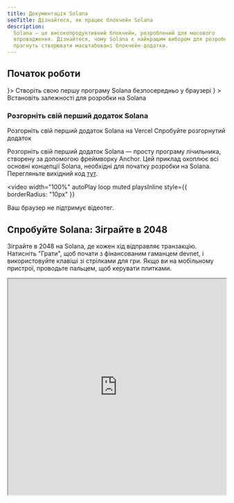 ```yaml
---
title: Документація Solana
seoTitle: Дізнайтеся, як працює блокчейн Solana
description:
  Solana — це високопродуктивний блокчейн, розроблений для масового
  впровадження. Дізнайтеся, чому Solana є найкращим вибором для розробників, які
  прагнуть створювати масштабовані блокчейн-додатки.
---
```


## Початок роботи

<Cards>
  <Card title="Швидкий старт" href="/docs/intro/quick-start" icon={<Rocket />}>
    Створіть свою першу програму Solana безпосередньо у браузері
  </Card>
  <Card
    title="Налаштування локального середовища"
    href="/docs/intro/installation"
    icon={<Download />}
  >
    Встановіть залежності для розробки на Solana
  </Card>
</Cards>

### Розгорніть свій перший додаток Solana

<Cards>
  <Card
    title="Розгортання на Vercel"
    href="https://vercel.com/new/clone?repository-url=https%3A%2F%2Fgithub.com%2Fsolana-developers%2Fanchor-web3js-nextjs&root-directory=frontend&demo-title=Anchor%20Web3.js%20Next.js%20Demo&demo-description=An%20example%20deployment%20of%20the%20Anchor%20Web3.js%20Next.js%20project.&demo-url=https%3A%2F%2Fanchor-web3js-nextjs.vercel.app%2F&project-name=anchor-web3js-nextjs&repository-name=anchor-web3js-nextjs"
  >
    Розгорніть свій перший додаток Solana на Vercel
  </Card>
  <Card
    title="Попередній перегляд Vercel"
    href="https://anchor-web3js-nextjs-jade.vercel.app/"
  >
    Спробуйте розгорнутий додаток
  </Card>
</Cards>

Розгорніть свій перший додаток Solana — просту програму лічильника, створену за
допомогою фреймворку Anchor. Цей приклад охоплює всі основні концепції Solana,
необхідні для початку розробки на Solana. Перегляньте вихідний код
[тут](https://github.com/solana-developers/anchor-web3js-nextjs).

<Accordions>
<Accordion title="Демонстрація додатка">

<video
  width="100%"
  autoPlay
  loop
  muted
  playsInline
  style={{
    borderRadius: "10px"
  }}
>
  <source src="/assets/docs/counter.mp4" type="video/mp4" />
  Ваш браузер не підтримує відеотег.
</video>

</Accordion>
</Accordions>

## Спробуйте Solana: Зіграйте в 2048

Зіграйте в 2048 на Solana, де кожен хід відправляє транзакцію. Натисніть
"Грати", щоб почати з фінансованим гаманцем devnet, і використовуйте клавіші зі
стрілками для гри. Якщо ви на мобільному пристрої, проводьте пальцем, щоб
керувати плитками.

<Accordions>
<Accordion title="Грати в Solana 2048">

<iframe
  src="https://solplay.de/solana-2048/"
  width="100%"
  height="500"
  style={{
    borderRadius: "12px",
    border: "2px solid rgba(0, 0, 0, 0.2)",
    maxWidth: "100%",
    minHeight: "300px",
    aspectRatio: "1"
  }}
  scrolling="no"
/>

</Accordion>
</Accordions>

Створено [Jonas](https://x.com/SolPlay_jonas) з команди DevRel Solana
Foundation.

## Почніть навчання

Вивчіть ключові концепції, специфічні для розробки на Solana.

<Cards>
  <Card title="Рахунки" href="/docs/core/accounts">
    Як Solana зберігає дані
  </Card>
  <Card title="Комісії в Solana" href="/docs/core/fees">
    Вартість відправлення транзакцій у Solana
  </Card>
  <Card title="Транзакції" href="/docs/core/transactions">
    Як взаємодіяти з мережею Solana
  </Card>
  <Card title="Програми" href="/docs/core/programs">
    Смарт-контракти в Solana
  </Card>
  <Card title="Програмно згенеровані адреси" href="/docs/core/pda">
    Як генерувати детерміновані адреси
  </Card>
  <Card title="Міжпрограмний виклик" href="/docs/core/cpi">
    Як викликати одну програму з іншої
  </Card>
</Cards>

### Розробка на стороні клієнта

Якщо ви розробляєте на стороні клієнта, наступні SDK, створені спільнотою,
допоможуть вам взаємодіяти з мережею популярними мовами програмування:

| Мова       | SDK                                                                                                                                         |
| ---------- | ------------------------------------------------------------------------------------------------------------------------------------------- |
| Rust       | [solana_sdk](https://docs.rs/solana-sdk/latest/solana_sdk/)                                                                                 |
| Typescript | [@solana/web3.js](https://github.com/anza-xyz/solana-web3.js)                                                                               |
| Python     | [solders](https://github.com/kevinheavey/solders)                                                                                           |
| Java       | [sava](https://sava.software) або [solanaj](https://github.com/skynetcap/solanaj) або [solana4j](https://github.com/LMAX-Exchange/solana4j) |
| C++        | [solcpp](https://github.com/mschneider/solcpp) або [solana-c](https://github.com/VAR-META-Tech/solana-c-sdk)                                |
| Go         | [solana-go](https://github.com/gagliardetto/solana-go)                                                                                      |
| Kotlin     | [sol4k](https://github.com/sol4k/sol4k) або [solanaKT](https://github.com/metaplex-foundation/SolanaKT)                                     |
| Dart       | [solana](https://github.com/espresso-cash/espresso-cash-public/tree/master/packages/solana)                                                 |
| C#         | [solnet](https://github.com/bmresearch/Solnet)                                                                                              |
| GdScript   | [godot](https://github.com/Virus-Axel/godot-solana-sdk/)                                                                                    |

## Запуск validator

Дізнайтеся, що потрібно для роботи validator Solana та допомоги в забезпеченні
безпеки мережі.

<Cards>
  <Card title="Validator" href="https://docs.anza.xyz/validator/anatomy">
    Окремі вузли, що забезпечують безпеку мережі Solana
  </Card>
  <Card
    title="Системні вимоги"
    href="https://docs.anza.xyz/operations/requirements"
  >
    Рекомендовані апаратні вимоги та кількість SOL, необхідна для роботи
    validator
  </Card>
  <Card
    title="Налаштування validator"
    href="https://docs.anza.xyz/operations/setup-a-validator"
  >
    Налаштуйте validator і вперше підключіться до кластера
  </Card>
</Cards>

## Отримання підтримки

Отримайте допомогу від спільноти Solana на
[Solana StackExchange](https://solana.stackexchange.com).
